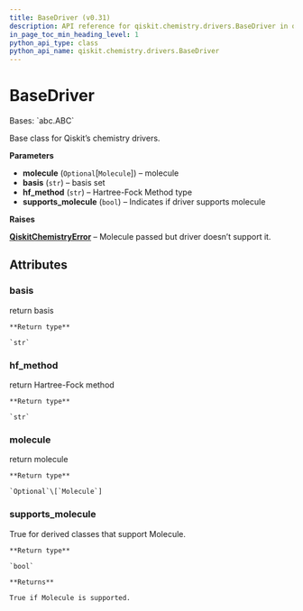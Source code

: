 ```yaml
---
title: BaseDriver (v0.31)
description: API reference for qiskit.chemistry.drivers.BaseDriver in qiskit v0.31
in_page_toc_min_heading_level: 1
python_api_type: class
python_api_name: qiskit.chemistry.drivers.BaseDriver
---
```


# BaseDriver

<Class id="qiskit.chemistry.drivers.BaseDriver" isDedicatedPage={true} github="https://github.com/qiskit-community/qiskit-aqua/tree/stable/0.9/qiskit/chemistry/drivers/base_driver.py" signature="BaseDriver(molecule=None, basis='sto3g', hf_method='rhf', supports_molecule=False)" modifiers="class">
  Bases: `abc.ABC`

  Base class for Qiskit’s chemistry drivers.

  **Parameters**

  *   **molecule** (`Optional`\[`Molecule`]) – molecule
  *   **basis** (`str`) – basis set
  *   **hf\_method** (`str`) – Hartree-Fock Method type
  *   **supports\_molecule** (`bool`) – Indicates if driver supports molecule

  **Raises**

  [**QiskitChemistryError**](qiskit.chemistry.QiskitChemistryError "qiskit.chemistry.QiskitChemistryError") – Molecule passed but driver doesn’t support it.

  ## Attributes

  ### basis

  <Attribute id="qiskit.chemistry.drivers.BaseDriver.basis">
    return basis

    **Return type**

    `str`
  </Attribute>

  ### hf\_method

  <Attribute id="qiskit.chemistry.drivers.BaseDriver.hf_method">
    return Hartree-Fock method

    **Return type**

    `str`
  </Attribute>

  ### molecule

  <Attribute id="qiskit.chemistry.drivers.BaseDriver.molecule">
    return molecule

    **Return type**

    `Optional`\[`Molecule`]
  </Attribute>

  ### supports\_molecule

  <Attribute id="qiskit.chemistry.drivers.BaseDriver.supports_molecule">
    True for derived classes that support Molecule.

    **Return type**

    `bool`

    **Returns**

    True if Molecule is supported.
  </Attribute>
</Class>


